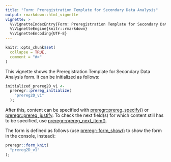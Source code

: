 ---
title: "Form: Preregistration Template for Secondary Data Analysis"
output: rmarkdown::html_vignette
vignette: >
  %\VignetteIndexEntry{Form: Preregistration Template for Secondary Data Analysis}
  %\VignetteEngine{knitr::rmarkdown}
  %\VignetteEncoding{UTF-8}
---

```{r, include = FALSE}
knitr::opts_chunk$set(
  collapse = TRUE,
  comment = "#>"
)
```

This vignette shows the Preregistration Template for Secondary Data Analysis form. It can be initialized as follows:

```{r, eval=FALSE}
initialized_prereg2D_v1 <-
  preregr::prereg_initialize(
    "prereg2D_v1"
  );
```

After this, content can be specified with [preregr::prereg_specify()](https://r-packages.gitlab.io/preregr/reference/prereg_specify.html) or [preregr::prereg_justify](https://r-packages.gitlab.io/preregr/reference/prereg_justify.html). To check the next field(s) for which content still has to be specified, use [preregr::prereg_next_item()](https://r-packages.gitlab.io/preregr/reference/prereg_next_item.html).

The form is defined as follows (use [preregr::form_show()](https://r-packages.gitlab.io/preregr/reference/form_show.html) to show the form in the console, instead):

```{r}
preregr::form_knit(
  "prereg2D_v1"
);
```
